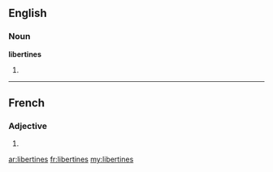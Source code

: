 ==English==

===Noun===
'''libertines'''

# {{plural of|libertine}}

----

==French==

===Adjective===
{{fr-adj-form|f|p}}

# {{form of|feminine plural|libertin|lang=fr}}

[[ar:libertines]]
[[fr:libertines]]
[[my:libertines]]